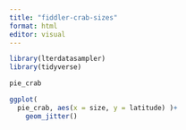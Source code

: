 ```yaml
---
title: "fiddler-crab-sizes"
format: html
editor: visual
---
```


```r
library(lterdatasampler)
library(tidyverse)

pie_crab
```

```r
ggplot(
  pie_crab, aes(x = size, y = latitude) )+
    geom_jitter()

```
